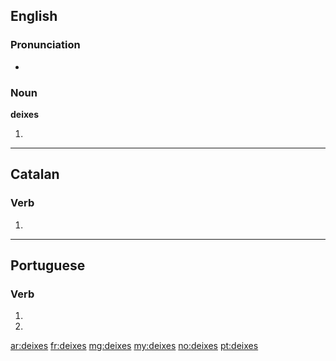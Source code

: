 ==English==

===Pronunciation===
* {{a|UK}} {{IPA|/ˈdaɪksiːz/}}

===Noun===
'''deixes''' {{p}}

# {{plural of|[[deixis#English|deixis]]}}

----

==Catalan==

===Verb===
{{head|ca|verb form}}

# {{ca-verb form of|p=2|n=sg|t=pres|m=ind|deixar}}

----

==Portuguese==

===Verb===
{{pt-verb form}}

# {{pt-verb form of|deixar|ar|subjunctive|present|singular|second}}
# {{pt-verb form of|deixar|ar|imperative|negative|singular|second}}

[[ar:deixes]]
[[fr:deixes]]
[[mg:deixes]]
[[my:deixes]]
[[no:deixes]]
[[pt:deixes]]